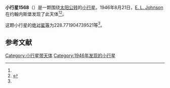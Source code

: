 {{Infobox planet
| bgcolour = #FFFFC0
| name = 1568 Aisleen
| symbol = 
| image = 
| caption = 
| discovery = yes
| discovery_ref = 
| discoverer = [[E._L._Johnson|E. L. Johnson]]
| discovery_site = [[约翰内斯堡|约翰内斯堡]] 
| discovered = 1946年8月21日
| designations = yes
| mp_name = 
| named_after = 
| alt_names = 
| mp_category = [[主带小行星|主带小行星]]
| orbit_ref = <ref name="a">[http://ssd.jpl.nasa.gov/sbdb.cgi?sstr=1568 1568 Aisleen] {{Wayback|url=http://ssd.jpl.nasa.gov/sbdb.cgi?sstr=1568 |date=20210717070659 }}，小行星數據庫瀏覽器（JPL Small-Body Database Browser）－[[美国国家航空航天局|美国国家航空航天局]]喷气推进实验室</ref>
| epoch = 2456400.5 (2013年4月18日更新)
| aphelion = {{convert|2.949728631277049|AU|km|3|abbr=on|lk=out}}
| perihelion = {{convert|1.752555263408925|AU|km|3|abbr=on}}
| semimajor = {{convert|2.351141947342987|AU|km|3|abbr=on}}
| eccentricity = 0.254594022
| period = 1316.790552 [[日|日]]<br />3.61[[儒略年|儒略年]]
| avg_speed = 
| inclination = 24.89808438375242
| asc_node = 146.253285148514
| mean_anomaly = 
| arg_peri = 228.771904739521
| satellites = 
| physical_characteristics = yes
| dimensions = 
| mass = 
| density = 
| surface_grav = 
| escape_velocity = 
| sidereal_day = 
| axial_tilt = 
| pole_ecliptic_lat = 
| pole_ecliptic_lon = 
| albedo = 
| temperatures= 
| temp_name1 = 
| mean_temp_1 = 
| max_temp_1 = 
| temp_name2 = 
| max_temp_2 = 
| spectral_type = 
| abs_magnitude = 228.771904739521
}}

'''小行星1568'''（{{lang-en|1568 Aisleen}}）是一颗围绕[[太阳|太阳]][[公转|公转]]的[[小行星|小行星]]。1946年8月21日，[[E._L._Johnson|E. L. Johnson]]在约翰内斯堡发现了此天体<ref name="a" /><ref>{{cite news|title=小行星列表|url=http://cfa-www.harvard.edu/iau/lists/NumberedMPs.txt|accessdate=2013-07-08|newspaper=哈佛大学|archive-date=2008-05-17|archive-url=https://web.archive.org/web/20080517010638/http://cfa-www.harvard.edu/iau/lists/NumberedMPs.txt|dead-url=no}}</ref>。

这颗小行星的[[绝对星等|绝对星等]]为228.771904739521等<ref name="a" />。

==参考文献==
{{reflist}}
{{Minor Planet Number|[[小行星1567|小行星1567]]|[[小行星1569|小行星1569]]}}

{{小天体}}

[[Category:小行星带天体|Category:小行星带天体]]
[[Category:1946年发现的小行星|Category:1946年发现的小行星]]

{{asteroid-stub}}